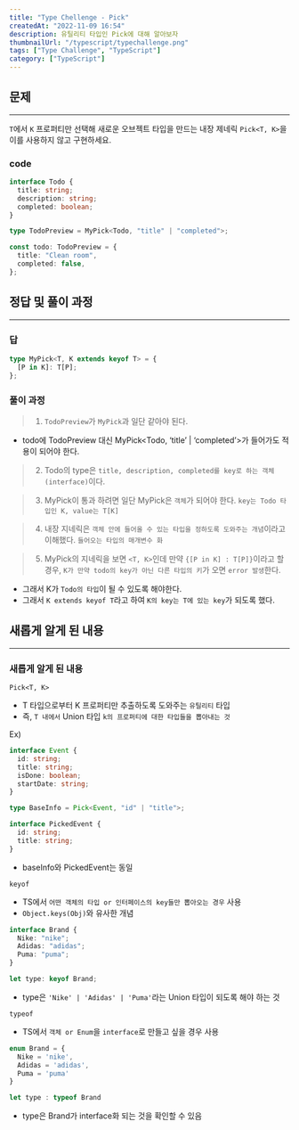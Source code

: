 ```yaml
---
title: "Type Chellenge - Pick"
createdAt: "2022-11-09 16:54"
description: 유틸리티 타입인 Pick에 대해 알아보자
thumbnailUrl: "/typescript/typechallenge.png"
tags: ["Type Challenge", "TypeScript"]
category: ["TypeScript"]
---
```


## 문제

---

`T`에서 `K` 프로퍼티만 선택해 새로운 오브젝트 타입을 만드는 내장 제네릭 `Pick<T, K>`을 이를 사용하지 않고 구현하세요.

### code

```ts
interface Todo {
  title: string;
  description: string;
  completed: boolean;
}

type TodoPreview = MyPick<Todo, "title" | "completed">;

const todo: TodoPreview = {
  title: "Clean room",
  completed: false,
};
```

## 정답 및 풀이 과정

---

### 답

```ts
type MyPick<T, K extends keyof T> = {
  [P in K]: T[P];
};
```

### 풀이 과정

> 1. `TodoPreview`가 `MyPick`과 일단 같아야 된다.

- todo에 TodoPreview 대신 MyPick<Todo, ‘title’ | ‘completed’>가 들어가도 적용이 되어야 한다.

> 2. Todo의 type은 `title, description, completed를 key로 하는 객체(interface)`이다.

> 3. MyPick이 통과 하려면 일단 MyPick은 `객체`가 되어야 한다.
>    `key는 Todo 타입인 K, value는 T[K]`

> 4. 내장 지네릭은 `객체 안에 들어올 수 있는 타입을 정하도록 도와주는 개념`이라고 이해했다.
>    `들어오는 타입의 매개변수 화`

> 5. MyPick의 지네릭을 보면 `<T, K>`인데 만약 `{[P in K] : T[P]}`이라고 할 경우, `K가 만약 todo의 key가 아닌 다른 타입의 키`가 오면 `error 발생`한다.

- 그래서 K가 `Todo의 타입`이 될 수 있도록 해야한다.
- 그래서 `K extends keyof T`라고 하여 `K의 key는 T에 있는 key`가 되도록 했다.

## 새롭게 알게 된 내용

---

### 새롭게 알게 된 내용

`Pick<T, K>`

>

- T 타입으로부터 K 프로퍼티만 추출하도록 도와주는 `유틸리티` 타입
- 즉, `T 내에서` Union 타입 `k의 프로퍼티에 대한 타입들을 뽑아내는 것`

Ex)

```ts
interface Event {
  id: string;
  title: string;
  isDone: boolean;
  startDate: string;
}

type BaseInfo = Pick<Event, "id" | "title">;

interface PickedEvent {
  id: string;
  title: string;
}
```

- baseInfo와 PickedEvent는 동일

`keyof`

- TS에서 `어떤 객체의 타입 or 인터페이스의 key들만 뽑아오는 경우` 사용
- `Object.keys(Obj)`와 유사한 개념

```ts
interface Brand {
  Nike: "nike";
  Adidas: "adidas";
  Puma: "puma";
}

let type: keyof Brand;
```

- type은 `'Nike' | 'Adidas' | 'Puma'`라는 Union 타입이 되도록 해야 하는 것

`typeof`

- TS에서 `객체 or Enum`을 `interface`로 만들고 싶을 경우 사용

```ts
enum Brand = {
  Nike = 'nike',
  Adidas = 'adidas',
  Puma = 'puma'
}

let type : typeof Brand
```

- type은 Brand가 interface화 되는 것을 확인할 수 있음
